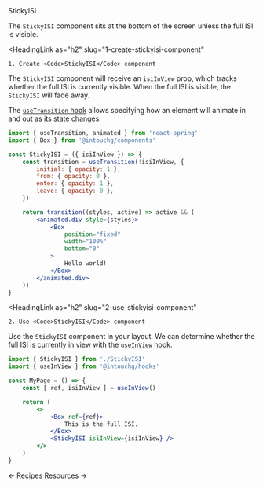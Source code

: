 <DocHeaderStack>
    <Heading as="h1">
        StickyISI
    </Heading>
    <EditDocsLink href="/recipes/sticky-isi.mdx" />
</DocHeaderStack>

The `StickyISI` component sits at the bottom of the screen unless the full ISI is visible.

<HeadingLink
    as="h2"
    slug="1-create-stickyisi-component"
>
    1. Create <Code>StickyISI</Code> component
</HeadingLink>

The `StickyISI` component will receive an `isiInView` prop, which tracks whether the full ISI 
is currently visible. When the full ISI is visible, the `StickyISI` will fade away.

The [`useTransition` hook](https://react-spring.io/hooks/use-transition) allows specifying how an element will animate in and out as its state changes.

```jsx noPreview
import { useTransition, animated } from 'react-spring'
import { Box } from '@intouchg/components'

const StickyISI = ({ isiInView }) => {
    const transition = useTransition(!isiInView, {
        initial: { opacity: 1 },
        from: { opacity: 0 },
        enter: { opacity: 1 },
        leave: { opacity: 0 },
    })

    return transition((styles, active) => active && (
        <animated.div style={styles}>
            <Box
                position="fixed"
                width="100%"
                bottom="0"
            >
                Hello world!
            </Box>
        </animated.div>
    ))
}
```

<HeadingLink
    as="h2"
    slug="2-use-stickyisi-component"
>
    2. Use <Code>StickyISI</Code> component
</HeadingLink>

Use the `StickyISI` component in your layout. We can determine whether the full ISI is currently in view 
with the [`useInView` hook](/docs/hooks/useInView).

```jsx noPreview
import { StickyISI } from './StickyISI'
import { useInView } from '@intouchg/hooks'

const MyPage = () => {
    const [ ref, isiInView ] = useInView()

    return (
        <>
            <Box ref={ref}>
                This is the full ISI.
            </Box>
            <StickyISI isiInView={isiInView} />
        </>
    )
}
```

<DocFooterFlex>
    <DocFooterLink href="/docs/recipes">
        &larr; Recipes
    </DocFooterLink>
    <DocFooterLink href="/docs/resources">
        Resources &rarr;
    </DocFooterLink>
</DocFooterFlex>
